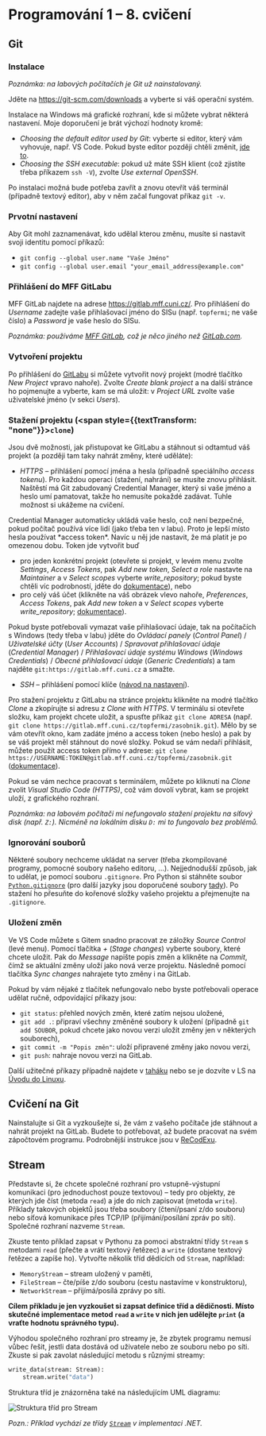 
<Head>
  <title>Cvičení NPRG030 – Programování 1 – Michal Töpfer</title>
</Head>

# Programování 1 &ndash; 8. cvičení

## Git

### Instalace

*Poznámka: na labových počítačích je Git už nainstalovaný.*

Jděte na https://git-scm.com/downloads a vyberte si váš operační systém.

Instalace na Windows má grafické rozhraní, kde si můžete vybrat některá nastavení. Moje doporučení je brát výchozí hodnoty kromě:

* *Choosing the default editor used by Git*: vyberte si editor, který vám vyhovuje, např. VS Code. Pokud byste editor později chtěli změnit, [jde to](https://docs.github.com/en/get-started/getting-started-with-git/associating-text-editors-with-git).
* *Choosing the SSH executable*: pokud už máte SSH klient (což zjistíte třeba příkazem `ssh -V`), zvolte *Use external OpenSSH*.

Po instalaci možná bude potřeba zavřít a znovu otevřít váš terminál (případně textový editor), aby v něm začal fungovat příkaz `git -v`.

### Prvotní nastavení

Aby Git mohl zaznamenávat, kdo udělal kterou změnu, musíte si nastavit svoji identitu pomocí příkazů:

* `git config --global user.name "Vaše Jméno"`
* `git config --global user.email "your_email_address@example.com"`

### Přihlášení do MFF GitLabu

MFF GitLab najdete na adrese https://gitlab.mff.cuni.cz/. Pro přihlášení do *Username* zadejte vaše přihlašovací jméno do SISu (např. `topfermi`; ne vaše číslo) a *Password* je vaše heslo do SISu.

*Poznámka: používáme [MFF GitLab](https://gitlab.mff.cuni.cz/), což je něco jiného než [GitLab.com](https://gitlab.com).*

### Vytvoření projektu

Po přihlášení do [GitLabu](https://gitlab.mff.cuni.cz/) si můžete vytvořit nový projekt (modré tlačítko *New Project* vpravo nahoře). Zvolte *Create blank project* a na další stránce ho pojmenujte a vyberte, kam se má uložit: v *Project URL* zvolte vaše uživatelské jméno (v sekci *Users*).

### Stažení projektu (<span style={{textTransform: "none"}}>`clone`</span>)

Jsou dvě možnosti, jak přistupovat ke GitLabu a stáhnout si odtamtud váš projekt (a později tam taky nahrát změny, které uděláte):

* *HTTPS* &ndash; přihlášení pomocí jména a hesla (případně speciálního *access tokenu*). Pro každou operaci (stažení, nahrání) se musíte znovu přihlásit. Naštěstí má Git zabudovaný Credential Manager, který si vaše jméno a heslo umí pamatovat, takže ho nemusíte pokaždé zadávat. Tuhle možnost si ukážeme na cvičení.

<CardWarning>
Credential Manager automaticky ukládá vaše heslo, což není bezpečné, pokud počítač používá více lidí (jako třeba ten v labu). Proto je lepší místo hesla používat *access token*. Navíc u něj jde nastavit, že má platit je po omezenou dobu.
Token jde vytvořit buď

* pro jeden konkrétní projekt (otevřete si projekt, v levém menu zvolte *Settings*, *Access Tokens*, pak *Add new token*, *Select a role* nastavte na *Maintainer* a v *Select scopes* vyberte *write_repository*; pokud byste chtěli víc podrobností, jděte do [dokumentace](https://gitlab.mff.cuni.cz/help/user/project/settings/project_access_tokens.md)), nebo
* pro celý váš účet (klikněte na váš obrázek vlevo nahoře, *Preferences*, *Access Tokens*, pak *Add new token* a v *Select scopes* vyberte *write_repository*; [dokumentace](https://gitlab.mff.cuni.cz/help/user/profile/personal_access_tokens.md)).

Pokud byste potřebovali vymazat vaše přihlašovací údaje, tak na počítačích s Windows (tedy třeba v labu) jděte do *Ovládací panely* (*Control Panel*) / *Uživatelské účty* (*User Accounts*) / *Spravovat přihlašovací údaje* (*Credential Manager*) / *Přihlašovací údaje systému Windows* (*Windows Credentials*) / *Obecné přihlašovací údaje* (*Generic Credentials*) a tam najděte `git:https://gitlab.mff.cuni.cz` a smažte.
</CardWarning>

* *SSH* &ndash; přihlášení pomocí klíče ([návod na nastavení](https://gitlab.mff.cuni.cz/help/user/ssh.md)).

Pro stažení projektu z GitLabu na stránce projektu klikněte na modré tlačítko *Clone* a zkopírujte si adresu z *Clone with HTTPS*. V terminálu si otevřete složku, kam projekt chcete uložit, a spusťte příkaz `git clone ADRESA` (např. `git clone https://gitlab.mff.cuni.cz/topfermi/zasobnik.git`). Mělo by se vám otevřít okno, kam zadáte jméno a access token (nebo heslo) a pak by se váš projekt měl stáhnout do nové složky. Pokud se vám nedaří přihlásit, můžete použít access token přímo v adrese: `git clone https://USERNAME:TOKEN@gitlab.mff.cuni.cz/topfermi/zasobnik.git` ([dokumentace](https://gitlab.mff.cuni.cz/help/gitlab-basics/start-using-git.md#clone-using-a-token)).

Pokud se vám nechce pracovat s terminálem, můžete po kliknutí na *Clone* zvolit *Visual Studio Code (HTTPS)*, což vám dovolí vybrat, kam se projekt uloží, z grafického rozhraní.

*Poznámka: na labovém počítači mi nefungovalo stažení projektu na síťový disk (např. `Z:`). Nicméně na lokálním disku `D:` mi to fungovalo bez problémů.*

### Ignorování souborů

Některé soubory nechceme ukládat na server (třeba zkompilované programy, pomocné soubory našeho editoru, ...). Nejjednodušší způsob, jak to udělat, je pomocí souboru `.gitignore`. Pro Python si stáhněte soubor [`Python.gitignore`](https://github.com/github/gitignore/blob/main/Python.gitignore) (pro další jazyky jsou doporučené soubory [tady](https://github.com/github/gitignore)). Po stažení ho přesuňte do kořenové složky vašeho projektu a přejmenujte na `.gitignore`.

### Uložení změn

Ve VS Code můžete s Gitem snadno pracovat ze záložky *Source Control* (levé menu). Pomocí tlačítka *+* (*Stage changes*) vyberte soubory, které chcete uložit. Pak do *Message* napište popis změn a klikněte na *Commit*, čímž se aktuální změny uloží jako nová verze projektu. Následně pomocí tlačítka *Sync changes* nahrajete tyto změny i na GitLab.

Pokud by vám nějaké z tlačítek nefungovalo nebo byste potřebovali operace udělat ručně, odpovídající příkazy jsou:

* `git status`: přehled nových změn, které zatím nejsou uložené,
* `git add .`: připraví všechny změněné soubory k uložení (případně `git add SOUBOR`, pokud chcete jako novou verzi uložit změny jen v některých souborech),
* `git commit -m "Popis změn"`: uloží připravené změny jako novou verzi,
* `git push`: nahraje novou verzi na GitLab.

Další užitečné příkazy případně najdete v [taháku](https://pyvec.github.io/cheatsheets/basic-git/basic-git-cs.pdf") nebo se je dozvíte v LS na [Úvodu do Linuxu](https://d3s.mff.cuni.cz/cz/teaching/nswi177/).

## Cvičení na Git

Nainstalujte si Git a vyzkoušejte si, že vám z vašeho počítače jde stáhnout a nahrát projekt na GitLab. Budete to potřebovat, až budete pracovat na svém zápočtovém programu. Podrobnější instrukce jsou v [ReCodExu](https://recodex.mff.cuni.cz/app/assignment/86959be4-6aaa-4786-a59c-15b120ddc68a).

## Stream

Představte si, že chcete společné rozhraní pro vstupně-výstupní komunikaci (pro jednoduchost pouze textovou) &ndash; tedy pro objekty, ze kterých jde číst (metoda `read`) a jde do nich zapisovat (metoda `write`). Příklady takových objektů jsou třeba soubory (čtení/psaní z/do souboru) nebo síťová komunikace přes TCP/IP (přijímání/posílání zpráv po síti). Společné rozhraní nazveme `Stream`.

Zkuste tento příklad zapsat v Pythonu za pomoci abstraktní třídy `Stream` s metodami `read` (přečte a vrátí textový řetězec) a `write` (dostane textový řetězec a zapíše ho). Vytvořte několik tříd dědících od `Stream`, například:

* `MemoryStream` &ndash; stream uložený v paměti,
* `FileStream` &ndash; čte/píše z/do souboru (cestu nastavíme v konstruktoru),
* `NetworkStream` &ndash; přijímá/posílá zprávy po síti.

**Cílem příkladu je jen vyzkoušet si zapsat definice tříd a dědičnosti. Místo skutečné implementace metod `read` a `write` v nich jen udělejte `print` (a vraťte hodnotu správného typu).**

Výhodou společného rozhraní pro streamy je, že zbytek programu nemusí vůbec řešit, jestli data dostává od uživatele nebo ze souboru nebo po síti. Zkuste si pak zavolat následující metodu s různými streamy:

```py
write_data(stream: Stream):
    stream.write("data")
```

Struktura tříd je znázorněna také na následujícím UML diagramu:

![Struktura tříd pro Stream](../inheritance_stream.drawio.png)

*Pozn.: Příklad vychází ze třídy [`Stream`](https://learn.microsoft.com/en-us/dotnet/api/system.io.stream) v implementaci .NET.*
